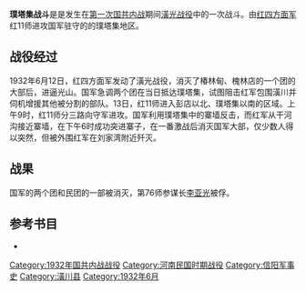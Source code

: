 {{Infobox Military Conflict
|conflict=璞塔集战斗
|partof=[[潢光战役|潢光战役]]
|image=
|caption=
|date=1932年6月12日至6月13日
|place=[[潢川县|潢川县]]璞塔集
|casus=
|territory=
|result=红军胜利
|combatant1=[[File:中國工農紅軍軍旗.svg|22px]] [[红四方面军|红四方面军]]红11师
|combatant2=[[File:Flag_of_the_Republic_of_China_Army.svg|22px]][[国民革命军|国民革命军]] 第75、76师各一个团
|commander1=
|commander2=[[File:Flag_of_the_Republic_of_China.svg|22px]] [[李亚光|李亚光]]
|strength1=一个师
|strength2=两个团
|casualties1=
|casualties2=
|notes=
}}
'''璞塔集战斗'''是是发生在[[第一次国共内战|第一次国共内战]]期间[[潢光战役|潢光战役]]中的一次战斗。由[[红四方面军|红四方面军]]红11师进攻国军驻守的的璞塔集地区。

==战役经过==
1932年6月12日，红四方面军发动了潢光战役，消灭了椿林甸、槐林店的一个团的大部后，进逼光山。国军急调两个团在当日抵达璞塔集，试图阻击红军包围潢川并伺机增援其他被分割的部队。13日，红11师进入彭店以北、璞塔集以南的区域。上午9时，红11师分三路向守军进攻。国军利用璞塔集中的寨墙反击，而红军从干河沟接近寨墙，在下午6时成功突进寨子，在一番激战后消灭国军大部，仅少数人得以突然，但被外围红军在刘家湾附近歼灭。
==战果==
国军的两个团和民团的一部被消灭，第76师参谋长[[李亚光|李亚光]]被俘。
==参考书目==
*{{cite book|author=陈浩良 王同乐 刘立勤 |title=《中国人民解放军全史·中国人民解放军战斗战役总览（下）》 |year=2000 |publisher=军事科学出版社 |location=北京海淀区青龙桥 |isbn=7-80137-315-4}}

[[Category:1932年国共内战战役|Category:1932年国共内战战役]]
[[Category:河南民国时期战役|Category:河南民国时期战役]]
[[Category:信阳军事史|Category:信阳军事史]]
[[Category:潢川县|Category:潢川县]]
[[Category:1932年6月|Category:1932年6月]]